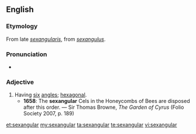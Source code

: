 ==English==

===Etymology===
From late {{etyl|la|en}} ''[[sexangularis]]'', from ''[[sexangulus]]''.

===Pronunciation===
* {{IPA|/sɛkˈsæŋɡjʊlə/}}

===Adjective===
{{en-adj}}

# Having [[six]] [[angles]]; [[hexagonal]].
#* '''1658''': The '''sexangular''' Cels in the Honeycombs of Bees are disposed after this order. — Sir Thomas Browne, ''The Garden of Cyrus'' (Folio Society 2007, p. 189)

[[et:sexangular]]
[[my:sexangular]]
[[ta:sexangular]]
[[te:sexangular]]
[[vi:sexangular]]